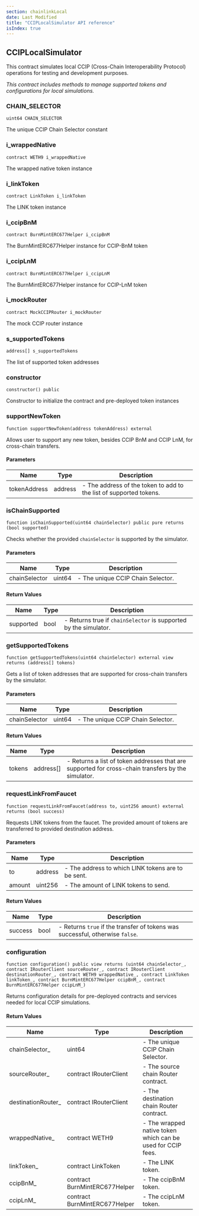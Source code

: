 ```yaml
---
section: chainlinkLocal
date: Last Modified
title: "CCIPLocalSimulator API reference"
isIndex: true
---
```


## CCIPLocalSimulator

This contract simulates local CCIP (Cross-Chain Interoperability Protocol)
operations for testing and development purposes.

_This contract includes methods to manage supported tokens and configurations
for local simulations._

### CHAIN_SELECTOR

```solidity
uint64 CHAIN_SELECTOR
```

The unique CCIP Chain Selector constant

### i_wrappedNative

```solidity
contract WETH9 i_wrappedNative
```

The wrapped native token instance

### i_linkToken

```solidity
contract LinkToken i_linkToken
```

The LINK token instance

### i_ccipBnM

```solidity
contract BurnMintERC677Helper i_ccipBnM
```

The BurnMintERC677Helper instance for CCIP-BnM token

### i_ccipLnM

```solidity
contract BurnMintERC677Helper i_ccipLnM
```

The BurnMintERC677Helper instance for CCIP-LnM token

### i_mockRouter

```solidity
contract MockCCIPRouter i_mockRouter
```

The mock CCIP router instance

### s_supportedTokens

```solidity
address[] s_supportedTokens
```

The list of supported token addresses

### constructor

```solidity
constructor() public
```

Constructor to initialize the contract and pre-deployed token instances

### supportNewToken

```solidity
function supportNewToken(address tokenAddress) external
```

Allows user to support any new token, besides CCIP BnM and CCIP LnM, for
cross-chain transfers.

#### Parameters

| Name         | Type    | Description                                                        |
| ------------ | ------- | ------------------------------------------------------------------ |
| tokenAddress | address | - The address of the token to add to the list of supported tokens. |

### isChainSupported

```solidity
function isChainSupported(uint64 chainSelector) public pure returns (bool supported)
```

Checks whether the provided `chainSelector` is supported by the simulator.

#### Parameters

| Name          | Type   | Description                       |
| ------------- | ------ | --------------------------------- |
| chainSelector | uint64 | - The unique CCIP Chain Selector. |

#### Return Values

| Name      | Type | Description                                                      |
| --------- | ---- | ---------------------------------------------------------------- |
| supported | bool | - Returns true if `chainSelector` is supported by the simulator. |

### getSupportedTokens

```solidity
function getSupportedTokens(uint64 chainSelector) external view returns (address[] tokens)
```

Gets a list of token addresses that are supported for cross-chain transfers by
the simulator.

#### Parameters

| Name          | Type   | Description                       |
| ------------- | ------ | --------------------------------- |
| chainSelector | uint64 | - The unique CCIP Chain Selector. |

#### Return Values

| Name   | Type      | Description                                                                                        |
| ------ | --------- | -------------------------------------------------------------------------------------------------- |
| tokens | address[] | - Returns a list of token addresses that are supported for cross-chain transfers by the simulator. |

### requestLinkFromFaucet

```solidity
function requestLinkFromFaucet(address to, uint256 amount) external returns (bool success)
```

Requests LINK tokens from the faucet. The provided amount of tokens are
transferred to provided destination address.

#### Parameters

| Name   | Type    | Description                                        |
| ------ | ------- | -------------------------------------------------- |
| to     | address | - The address to which LINK tokens are to be sent. |
| amount | uint256 | - The amount of LINK tokens to send.               |

#### Return Values

| Name    | Type | Description                                                                   |
| ------- | ---- | ----------------------------------------------------------------------------- |
| success | bool | - Returns `true` if the transfer of tokens was successful, otherwise `false`. |

### configuration

```solidity
function configuration() public view returns (uint64 chainSelector_, contract IRouterClient sourceRouter_, contract IRouterClient destinationRouter_, contract WETH9 wrappedNative_, contract LinkToken linkToken_, contract BurnMintERC677Helper ccipBnM_, contract BurnMintERC677Helper ccipLnM_)
```

Returns configuration details for pre-deployed contracts and services needed for
local CCIP simulations.

#### Return Values

| Name                | Type                          | Description                                                 |
| ------------------- | ----------------------------- | ----------------------------------------------------------- |
| chainSelector\_     | uint64                        | - The unique CCIP Chain Selector.                           |
| sourceRouter\_      | contract IRouterClient        | - The source chain Router contract.                         |
| destinationRouter\_ | contract IRouterClient        | - The destination chain Router contract.                    |
| wrappedNative\_     | contract WETH9                | - The wrapped native token which can be used for CCIP fees. |
| linkToken\_         | contract LinkToken            | - The LINK token.                                           |
| ccipBnM\_           | contract BurnMintERC677Helper | - The ccipBnM token.                                        |
| ccipLnM\_           | contract BurnMintERC677Helper | - The ccipLnM token.                                        |

